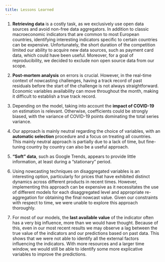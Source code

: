 ```yaml
---
title: Lessons Learned
---
```


1. **Retrieving data** is a costly task, as we exclusively use open data sources and avoid non-free data aggregators. In addition to classic macroeconomic indicators that are common to most European countries, identifying interesting indicators specific to certain countries can be expensive. Unfortunately, the short duration of the competition limited our ability to acquire new data sources, such as payment card data, which could have been useful. Moreover, for a goal of reproducibility, we decided to exclude non open source data from our scope.

2. **Post-mortem analysis** on errors is crucial. However, in the real-time context of nowcasting challenges, having a track record of past residuals before the start of the challenge is not always straightforward. Economic variables availability can move throughout the month, making it difficult to establish a true track record. 

3. Depending on the model, taking into account the **impact of COVID-19** on estimation is relevant. Otherwise, coefficients could be strongly biased, with the variance of COVID-19 points dominating the total series variance.

4. Our approach is mainly neutral regarding the choice of variables, with an **automatic selection** procedure and a focus on treating all countries. This mainly neutral approach is partially due to a lack of time, but fine-tuning country by country can also be a useful approach.

5. **"Soft" data**, such as Google Trends, appears to provide little information, at least during a "stationary" period.

6. Using nowcasting techniques on disaggregated variables is an interesting option, particularly for prices that have exhibited distinct dynamics across different products in recent times. However, implementing this approach can be expensive as it necessitates the use of different models for each disaggregated level and appropriate re-aggregation for obtaining the final nowcast value. Given our constraints with respect to time, we were unable to explore this approach thoroughly.

7. For most of our models, the **last available value** of the indicator often has a very big influence, more than we would have thought. Because of this, even in our most recent results we may observe a lag between the true value of the indicators and our predictions based on past data. This shows that we were not able to identify all the external factors influencing the indicators. With more resources and a larger time window, we would still be able to identify some more explicative variables to improve the predictions.
